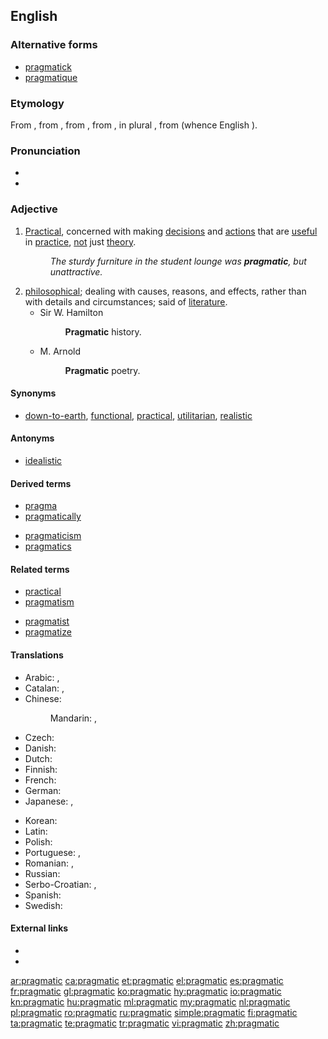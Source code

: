 {{was wotd|2006|July|24}}
==English==

===Alternative forms===
* [[pragmatick]] {{qualifier|archaic}}
* [[pragmatique]] {{qualifier|obsolete}}

===Etymology===
From {{etyl|fr|en}} {{term|pragmatique|lang=fr}}, from {{etyl|LL.|en}} {{term|pragmaticus||relating to civil affair; in Latin, as a noun, a person versed in the law who furnished arguments and points to advocates and orators, a kind of attorney}}, from {{etyl|grc|en}} {{term|πραγματικός|tr=pragmatikós||active, versed in affairs|lang=grc}}, from {{term|πρᾶγμα|tr=pragma||a thing done, a fact|lang=grc}}, in plural {{term|πράγματα|tr=prágmata||affairs, state affairs, public business, etc.|lang=grc}}, from {{term|πράσσειν|tr=prassein||to do|lang=grc}} (whence English {{term|practical|lang=en}}).

===Pronunciation===
* {{IPA|/præɡˈmætɪk/}}
* {{audio|en-us-pragmatic.ogg|Audio (US)|lang=en}}

===Adjective===
{{en-adj}}

# [[practical|Practical]], concerned with making [[decision]]s and [[action]]s that are [[useful]] in [[practice]], [[not]] just [[theory]].
#: ''The sturdy furniture in the student lounge was '''pragmatic''', but unattractive.''
# [[philosophical]]; dealing with causes, reasons, and effects, rather than with details and circumstances; said of [[literature]].
#* Sir W. Hamilton
#*: '''Pragmatic''' history.
#* M. Arnold
#*: '''Pragmatic''' poetry.

====Synonyms====
* {{sense|practical}} [[down-to-earth]], [[functional]], [[practical]], [[utilitarian]], [[realistic]]

====Antonyms====
* [[idealistic]]

====Derived terms====
{{top2}}
* [[pragma]] <!-- clipping -->
* [[pragmatically]]
{{mid2}}
* [[pragmaticism]]
* [[pragmatics]]
{{bottom}}

====Related terms====
{{top2}}
* [[practical]] <!--per etymon "prassein"-->
* [[pragmatism]]
{{mid2}}
* [[pragmatist]]
* [[pragmatize]]
{{bottom}}

====Translations====
{{trans-top|practical}}
* Arabic: {{t|ar|براجماتي|tr=baragmātiyy, pragmātiyy|sc=Arab}}, {{t|ar|عملي|tr=ʿámaliyy|sc=Arab}}
* Catalan: {{t|ca|pragmàtic|m}}, {{t|ca|pragmàtica|f}}
* Chinese:
*: Mandarin: {{t|cmn|務實|alt=務實的 |sc=Hani}}, {{t+|cmn|务实|tr=[[wùshí]] [[de]]|alt=务实的|sc=Hani}}
* Czech: {{t+|cs|pragmatický}}
* Danish: {{t|da|pragmatisk}}
* Dutch: {{t+|nl|pragmatisch}}
* Finnish: {{t+|fi|pragmaattinen}}
* French: {{t+|fr|pragmatique}}
* German: {{t+|de|pragmatisch}}
* Japanese: {{t|ja|実利|tr=じつりてきな, jitsuriteki-na|alt=実利的な|sc=Jpan}}, {{t|ja|実用主義|tr=じつようしゅぎの, jitsuyōshugi-no|alt=実用主義の|sc=Jpan}}
{{trans-mid}}
* Korean: {{t|ko|실용적인|tr=siryongjeokin|sc=Kore}}
* Latin: {{t|la|pragmaticus|m}}
* Polish: {{t|pl|pragmatyczny}}
* Portuguese: {{t+|pt|pragmático|m}}, {{t+|pt|prático|m}}
* Romanian: {{t+|ro|pragmatic|m|n}}, {{t|ro|pragmatică|f}}
* Russian: {{t+|ru|прагматический|tr=pragmatíčeskij|sc=Cyrl}}
* Serbo-Croatian: {{t|sh|pragmàtičan}}, {{t|sh|прагма̀тичан}}
* Spanish: {{t+|es|pragmático}}
* Swedish: {{t+|sv|pragmatisk}}
{{trans-bottom}}

====External links====
* {{R:Webster 1913}}
* {{R:Century 1911}}

[[ar:pragmatic]]
[[ca:pragmatic]]
[[et:pragmatic]]
[[el:pragmatic]]
[[es:pragmatic]]
[[fr:pragmatic]]
[[gl:pragmatic]]
[[ko:pragmatic]]
[[hy:pragmatic]]
[[io:pragmatic]]
[[kn:pragmatic]]
[[hu:pragmatic]]
[[ml:pragmatic]]
[[my:pragmatic]]
[[nl:pragmatic]]
[[pl:pragmatic]]
[[ro:pragmatic]]
[[ru:pragmatic]]
[[simple:pragmatic]]
[[fi:pragmatic]]
[[ta:pragmatic]]
[[te:pragmatic]]
[[tr:pragmatic]]
[[vi:pragmatic]]
[[zh:pragmatic]]